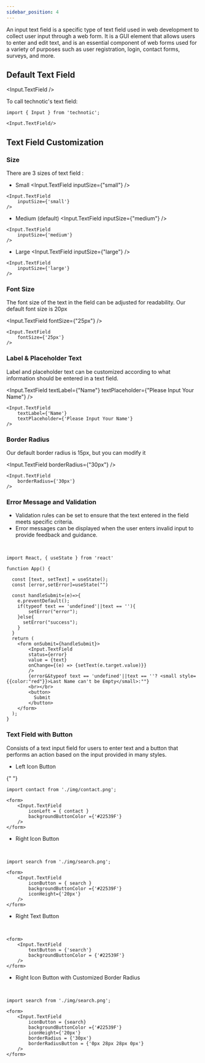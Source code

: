 ```yaml
---
sidebar_position: 4
---
```



An input text field is a specific type of text field used in web development to collect user input through a web form. It is a GUI element that allows users to enter and edit text, and is an essential component of web forms used for a variety of purposes such as user registration, login, contact forms, surveys, and more.

## Default Text Field

<Input.TextField />

To call technotic's text field:

```
import { Input } from 'technotic';

<Input.TextField/>
```

## Text Field Customization

### Size

There are 3 sizes of text field :

- Small
  <Input.TextField inputSize={"small"} />

```
<Input.TextField
    inputSize={'small'}
/>
```

- Medium (default)
  <Input.TextField inputSize={"medium"} />

```
<Input.TextField
    inputSize={'medium'}
/>
```

- Large
  <Input.TextField inputSize={"large"} />

```
<Input.TextField
    inputSize={'large'}
/>
```

### Font Size

The font size of the text in the field can be adjusted for readability. Our default font size is 20px

<Input.TextField fontSize={"25px"} />
<br />

```
<Input.TextField
    fontSize={'25px'}
/>
```

### Label & Placeholder Text

Label and placeholder text can be customized according to what information should be entered in a text field.

<Input.TextField
  textLabel={"Name"}
  textPlaceholder={"Please Input Your Name"}
/>
<br />

```
<Input.TextField
    textLabel={'Name'}
    textPlaceholder={'Please Input Your Name'}
/>
```

### Border Radius

Our default border radius is 15px, but you can modify it

<Input.TextField borderRadius={"30px"} />
<br />

```
<Input.TextField
    borderRadius={'30px'}
/>
```

### Error Message and Validation

- Validation rules can be set to ensure that the text entered in the field meets specific criteria.
- Error messages can be displayed when the user enters invalid input to provide feedback and guidance.


<TextFieldValidation />

<br />

```
import React, { useState } from 'react'

function App() {

  const [text, setText] = useState();
  const [error,setError]=useState("")

  const handleSubmit=(e)=>{
    e.preventDefault();
    if(typeof text == 'undefined'||text == ''){
        setError("error");
    }else{
      setError("success");
    }
  }
  return (
    <form onSubmit={handleSubmit}>
        <Input.TextField
        status={error}
        value = {text}
        onChange={(e) => {setText(e.target.value)}}
        />
        {error&&typeof text == 'undefined'||text == ''? <small style={{color:"red"}}>Last Name can't be Empty</small>:""}
        <br></br>
        <button>
          Submit
        </button>
    </form>
  );
}
```

### Text Field with Button

Consists of a text input field for users to enter text and a button that performs an action based on the input provided in many styles.

- Left Icon Button


<form>
  <Input.TextField iconLeft={contact} backgroundButtonColor={"#22539F"} />
</form>{" "}

<br />

```
import contact from './img/contact.png';

<form>
    <Input.TextField
        iconLeft = { contact }
        backgroundButtonColor ={'#22539F'}
    />
</form>
```

- Right Icon Button

<form>
  <Input.TextField
    iconButton={search}
    backgroundButtonColor={"#22539F"}
    iconHeight={"20px"}
  />
</form>

<br />

```
import search from './img/search.png';

<form>
    <Input.TextField
        iconButton = { search }
        backgroundButtonColor ={'#22539F'}
        iconHeight={'20px'}
    />
</form>
```

- Right Text Button

<form>
  <Input.TextField textButton={"search"} backgroundButtonColor={"#22539F"} />
</form>

<br />

```
<form>
    <Input.TextField
        textButton = {'search'}
        backgroundButtonColor = {'#22539F'}
    />
</form>
```

- Right Icon Button with Customized Border Radius

<form>
  <Input.TextField
    iconButton={search}
    backgroundButtonColor={"#22539F"}
    iconHeight={"20px"}
    borderRadius={"30px"}
    borderRadiusButton={"0px 28px 28px 0px"}
  />
</form>

<br />

```
import search from './img/search.png';

<form>
    <Input.TextField
        iconButton = {search}
        backgroundButtonColor ={'#22539F'}
        iconHeight={'20px'}
        borderRadius = {'30px'}
        borderRadiusButton = {'0px 28px 28px 0px'}
    />
</form>
```
